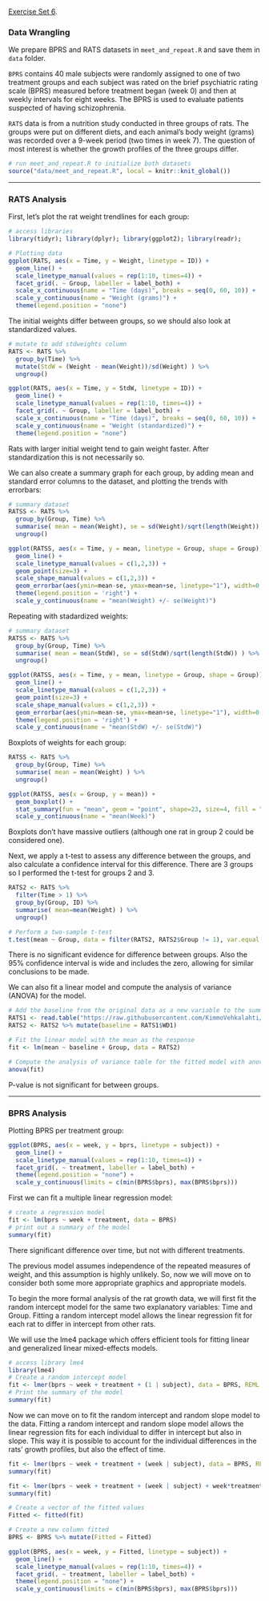 [Exercise Set 6](exercises/Exercise6.html).

### Data Wrangling

We prepare BPRS and RATS datasets in `meet_and_repeat.R` and save them in `data` folder.

`BPRS` contains 40 male subjects were randomly assigned to one of two treatment groups and each subject was rated on the brief psychiatric rating scale (BPRS) measured before treatment began (week 0) and then at weekly intervals for eight weeks. The BPRS is used to evaluate patients suspected of having schizophrenia.

`RATS` data is from a nutrition study conducted in three groups of rats. The groups were put on different diets, and each animal’s body weight (grams) was recorded over a 9-week period (two times in week 7). The question of most interest is whether the growth profiles of the three groups differ.

```r
# run meet_and_repeat.R to initialize both datasets
source("data/meet_and_repeat.R", local = knitr::knit_global())
```

------------------------------------------------------------------------

### RATS Analysis

First, let's plot the rat weight trendlines for each group:

```r
# access libraries
library(tidyr); library(dplyr); library(ggplot2); library(readr);

# Plotting data
ggplot(RATS, aes(x = Time, y = Weight, linetype = ID)) +
  geom_line() + 
  scale_linetype_manual(values = rep(1:10, times=4)) +
  facet_grid(. ~ Group, labeller = label_both) +
  scale_x_continuous(name = "Time (days)", breaks = seq(0, 60, 10)) +
  scale_y_continuous(name = "Weight (grams)") +
  theme(legend.position = "none")
```

The initial weights differ between groups, so we should also look at standardized values.

```r
# mutate to add stdweights column 
RATS <- RATS %>%
  group_by(Time) %>%
  mutate(StdW = (Weight - mean(Weight))/sd(Weight) ) %>%
  ungroup()

ggplot(RATS, aes(x = Time, y = StdW, linetype = ID)) +
  geom_line() + 
  scale_linetype_manual(values = rep(1:10, times=4)) +
  facet_grid(. ~ Group, labeller = label_both) +
  scale_x_continuous(name = "Time (days)", breaks = seq(0, 60, 10)) +
  scale_y_continuous(name = "Weight (standardized)") +
  theme(legend.position = "none")
```

Rats with larger initial weight tend to gain weight faster. After standardization this is not necessarily so.

We can also create a summary graph for each group, by adding mean and standard error columns to the dataset, and plotting the trends with errorbars:

```r
# summary dataset
RATSS <- RATS %>%
  group_by(Group, Time) %>%
  summarise( mean = mean(Weight), se = sd(Weight)/sqrt(length(Weight)) ) %>%
  ungroup()

ggplot(RATSS, aes(x = Time, y = mean, linetype = Group, shape = Group)) +
  geom_line() +
  scale_linetype_manual(values = c(1,2,3)) +
  geom_point(size=3) +
  scale_shape_manual(values = c(1,2,3)) +
  geom_errorbar(aes(ymin=mean-se, ymax=mean+se, linetype="1"), width=0.3) +
  theme(legend.position = 'right') +
  scale_y_continuous(name = "mean(Weight) +/- se(Weight)")
```

Repeating with stadardized weights:

```r
# summary dataset
RATSS <- RATS %>%
  group_by(Group, Time) %>%
  summarise( mean = mean(StdW), se = sd(StdW)/sqrt(length(StdW)) ) %>%
  ungroup()

ggplot(RATSS, aes(x = Time, y = mean, linetype = Group, shape = Group)) +
  geom_line() +
  scale_linetype_manual(values = c(1,2,3)) +
  geom_point(size=3) +
  scale_shape_manual(values = c(1,2,3)) +
  geom_errorbar(aes(ymin=mean-se, ymax=mean+se, linetype="1"), width=0.3) +
  theme(legend.position = 'right') +
  scale_y_continuous(name = "mean(StdW) +/- se(StdW)")
```
Boxplots of weights for each group:

```r
RATSS <- RATS %>%
  group_by(Group, Time) %>%
  summarise( mean = mean(Weight) ) %>%
  ungroup()

ggplot(RATSS, aes(x = Group, y = mean)) +
  geom_boxplot() +
  stat_summary(fun = "mean", geom = "point", shape=23, size=4, fill = "white") +
  scale_y_continuous(name = "mean(Week)")
```
Boxplots don't have massive outliers (although one rat in group 2 could be considered one). 

Next, we apply a t-test to assess any difference between the groups, and also calculate a confidence interval for this difference. There are 3 groups so I performed the t-test for groups 2 and 3.

```r
RATS2 <- RATS %>%
  filter(Time > 1) %>%
  group_by(Group, ID) %>%
  summarise( mean=mean(Weight) ) %>%
  ungroup()

# Perform a two-sample t-test
t.test(mean ~ Group, data = filter(RATS2, RATS2$Group != 1), var.equal = TRUE)
```
There is no significant evidence for difference between groups. Also the 95% confidence interval is wide and includes the zero, allowing for similar conclusions to be made.

We can also fit a linear model and compute the analysis of variance (ANOVA) for the model.

```r
# Add the baseline from the original data as a new variable to the summary data
RATS1 <- read.table("https://raw.githubusercontent.com/KimmoVehkalahti/MABS/master/Examples/data/rats.txt", sep ="\t", header = T)
RATS2 <- RATS2 %>% mutate(baseline = RATS1$WD1)

# Fit the linear model with the mean as the response 
fit <- lm(mean ~ baseline + Group, data = RATS2)

# Compute the analysis of variance table for the fitted model with anova()
anova(fit)
```

P-value is not significant for between groups.

------------------------------------------------------------------------

### BPRS Analysis

Plotting BPRS per treatment group:

```r
ggplot(BPRS, aes(x = week, y = bprs, linetype = subject)) +
  geom_line() +
  scale_linetype_manual(values = rep(1:10, times=4)) +
  facet_grid(. ~ treatment, labeller = label_both) +
  theme(legend.position = "none") + 
  scale_y_continuous(limits = c(min(BPRS$bprs), max(BPRS$bprs)))
```

First we can fit a multiple linear regression model:

```r
# create a regression model
fit <- lm(bprs ~ week + treatment, data = BPRS)
# print out a summary of the model
summary(fit)
```

There significant difference over time, but not with different treatments.



The previous model assumes independence of the repeated measures of weight, and this assumption is highly unlikely. So, now we will move on to consider both some more appropriate graphics and appropriate models.

To begin the more formal analysis of the rat growth data, we will first fit the random intercept model for the same two explanatory variables: Time and Group. Fitting a random intercept model allows the linear regression fit for each rat to differ in intercept from other rats.

We will use the lme4 package which offers efficient tools for fitting linear and generalized linear mixed-effects models. 

```r
# access library lme4
library(lme4)
# Create a random intercept model
fit <- lmer(bprs ~ week + treatment + (1 | subject), data = BPRS, REML = FALSE)
# Print the summary of the model
summary(fit)

```

Now we can move on to fit the random intercept and random slope model to the data. Fitting a random intercept and random slope model allows the linear regression fits for each individual to differ in intercept but also in slope. This way it is possible to account for the individual differences in the rats’ growth profiles, but also the effect of time.


```r
fit <- lmer(bprs ~ week + treatment + (week | subject), data = BPRS, REML = FALSE)
summary(fit)
```

```r
fit <- lmer(bprs ~ week + treatment + (week | subject) + week*treatment, data = BPRS, REML = FALSE)
summary(fit)
```

```r
# Create a vector of the fitted values
Fitted <- fitted(fit)

# Create a new column fitted
BPRS <- BPRS %>% mutate(Fitted = Fitted)

ggplot(BPRS, aes(x = week, y = Fitted, linetype = subject)) +
  geom_line() +
  scale_linetype_manual(values = rep(1:10, times=4)) +
  facet_grid(. ~ treatment, labeller = label_both) +
  theme(legend.position = "none") + 
  scale_y_continuous(limits = c(min(BPRS$bprs), max(BPRS$bprs)))

```



